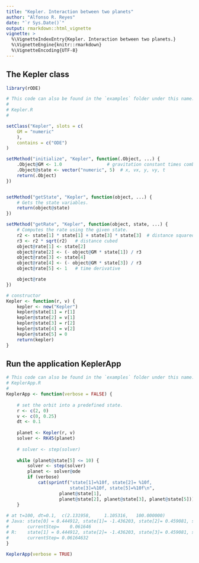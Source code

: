 ```yaml
---
title: "Kepler. Interaction between two planets"
author: "Alfonso R. Reyes"
date: "`r Sys.Date()`"
output: rmarkdown::html_vignette
vignette: >
  %\VignetteIndexEntry{Kepler. Interaction between two planets.}
  %\VignetteEngine{knitr::rmarkdown}
  %\VignetteEncoding{UTF-8}
---
```


## The Kepler class

```r
library(rODE)

# This code can also be found in the `examples` folder under this name:
#
# Kepler.R
#

setClass("Kepler", slots = c(
    GM = "numeric"
    ),
    contains = c("ODE")
)

setMethod("initialize", "Kepler", function(.Object, ...) {
    .Object@GM <- 1.0                 # gravitation constant times combined mass
    .Object@state <- vector("numeric", 5)  # x, vx, y, vy, t
    return(.Object)
})


setMethod("getState", "Kepler", function(object, ...) {
    # Gets the state variables.
    return(object@state)
})

setMethod("getRate", "Kepler", function(object, state, ...) {
    # Computes the rate using the given state.
    r2 <- state[1] * state[1] + state[3] * state[3]  # distance squared
    r3 <- r2 * sqrt(r2)   # distance cubed
    object@rate[1] <- state[2]
    object@rate[2] <- (- object@GM * state[1]) / r3
    object@rate[3] <- state[4]
    object@rate[4] <- (- object@GM * state[3]) / r3
    object@rate[5] <- 1   # time derivative

    object@rate
})

# constructor
Kepler <- function(r, v) {
    kepler <- new("Kepler")
    kepler@state[1] = r[1]
    kepler@state[2] = v[1]
    kepler@state[3] = r[2]
    kepler@state[4] = v[2]
    kepler@state[5] = 0
    return(kepler)
}
```


## Run the application KeplerApp

```r

# This code can also be found in the `examples` folder under this name:
# KeplerApp.R
#
KeplerApp <- function(verbose = FALSE) {
    
    # set the orbit into a predefined state.
    r <- c(2, 0)
    v <- c(0, 0.25)
    dt <- 0.1
    
    planet <- Kepler(r, v)
    solver <- RK45(planet)
    
    # solver <- step(solver)
    
    while (planet@state[5] <= 10) {
        solver <- step(solver)
        planet <- solver@ode
        if (verbose)
            cat(sprintf("state[1]=%10f, state[2]= %10f,  
                        state[3]=%10f, state[5]=%10f\n",
                    planet@state[1],
                    planet@state[2], planet@state[3], planet@state[5]))
    }
    
# at t=100, dt=0.1,  c(2.131958,     1.105316,   100.000000)
# Java: state[0] = 0.444912, state[1]= -1.436203, state[2]= 0.459081, state[4]= 10.033245
#       currentStep=    0.061646
# R:    state[1] = 0.444912, state[2]= -1.436203, state[3]= 0.459081, state[5]= 10.033245
#       currentStep= 0.06164632
}

KeplerApp(verbose = TRUE)
```

